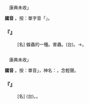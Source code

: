 
=={{ruby|蚱|·ㄓㄚ}}==

　康典未收{{ruby|「|·ㄓㄚ}}」

'''國音''' {{ruby|·|ㄓㄚ}}。按：單字音「{{ruby|蚱|ㄓㄚˋ}}」。

    

==='''『{{ruby|螞|ㄇㄚˋ}}{{ruby|蚱|·ㄓㄚ}}』'''===
: [名] 蝗蟲的一種。害蟲。(台){{ruby|草|ㄘㄠˋ}}{{ruby|蜢|ㆠㄧㄥˋ}}{{ruby|公|ㄍㄤ}}。→{{ruby|草|ㄘㄠˋ}}{{ruby|蜢|ㄇㆤˋ}}{{ruby|/|ㄇㆤㆷ}}{{ruby|公|ㄍㄤ}}。
    

=={{ruby|吒|·ㄓㄚ}}==

　康典未收{{ruby|「|·ㄓㄚ}}」

'''國音''' {{ruby|·|ㄓㄚ}}。按：單音{{ruby|「|ㄓㄚ}}」，神名：{{ruby|哪|ㄌㄜ}}{{ruby|吒|·ㄓㄚ}}，念輕聲。

    

==='''『{{ruby|哪|ㄋㄜˊ}}{{ruby|吒|·ㄓㄚ}}』'''===
: [名] (台){{ruby|神|ㄒㄧㄣˊ}}{{ruby|丌|ㆤ}}{{ruby|名|ㄇㄧㄚˊ}}。{{ruby|哪|ㄌㄜˊ}}{{ruby|吒|ㄑㄧㄚ}}{{ruby|太|ㄊㄞ˪}}{{ruby|子|ㄗㄨˋ}}。
    
